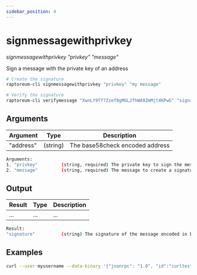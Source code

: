 ```yaml
---
sidebar_position: 4
---
```


# signmessagewithprivkey

*signmessagewithprivkey "privkey" "message"*

Sign a message with the private key of an address

```bash
# Create the signature
raptoreum-cli signmessagewithprivkey "privkey" "my message"

# Verify the signature
raptoreum-cli verifymessage "XwnLY9Tf7Zsef8gMGL2fhWA9ZmMjt4KPwG" "signature" "my message"
```

<!-- <ReactPlayer playing controls url={[
    {src: `${require('./assets/placeholder.webm').default}`, type: 'video/webm'}]} /> -->


## Arguments

| Argument | Type | Description |
|--|--|--|
| "address" | (string) | The base58check encoded address |

```bash
Arguments:
1. "privkey"         (string, required) The private key to sign the message with.
2. "message"         (string, required) The message to create a signature of.
```

## Output

| Result | Type | Description |
|--|--|--|
| ... | ... | ... |

```bash
Result:
"signature"          (string) The signature of the message encoded in base 64
```


## Examples

```bash
curl --user myusername --data-binary '{"jsonrpc": "1.0", "id":"curltest", "method": "signmessagewithprivkey", "params": ["privkey", "my message"] }' -H 'content-type: text/plain;' http://127.0.0.1:9998/
```


